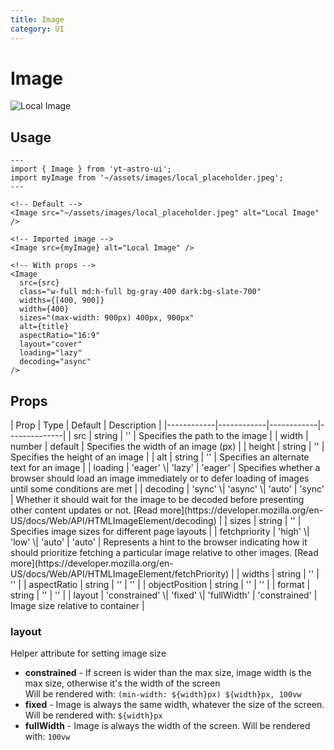 ```yaml
---
title: Image
category: UI
---
```


# Image


<div className="space-y-12">
  <Demo title="Default">
    <div className="size-72">
      <Image src="~/assets/images/local_placeholder.jpeg" alt="Local Image" />
    </div>
  </Demo>
</div>

## Usage

```astro
---
import { Image } from 'yt-astro-ui';
import myImage from '~/assets/images/local_placeholder.jpeg';
---

<!-- Default -->
<Image src="~/assets/images/local_placeholder.jpeg" alt="Local Image" />

<!-- Imported image -->
<Image src={myImage} alt="Local Image" />

<!-- With props -->
<Image
  src={src}
  class="w-full md:h-full bg-gray-400 dark:bg-slate-700"
  widths={[400, 900]}
  width={400}
  sizes="(max-width: 900px) 400px, 900px"
  alt={title}
  aspectRatio="16:9"
  layout="cover"
  loading="lazy"
  decoding="async"
/>
```

## Props

<div className="overflow-x-auto">
  <div className="min-w-xl">
    | Prop | Type | Default | Description | |------------|------------|------------|--------------| | src | string | ''
    | Specifies the path to the image | | width | number | default | Specifies the width of an image (px) | | height |
    string | '' | Specifies the height of an image | | alt | string | '' | Specifies an alternate text for an image | |
    loading | 'eager' \| 'lazy' | 'eager' | Specifies whether a browser should load an image immediately or to defer
    loading of images until some conditions are met | | decoding | 'sync' \| 'async' \| 'auto' | 'sync' | Whether it
    should wait for the image to be decoded before presenting other content updates or not. [Read
    more](https://developer.mozilla.org/en-US/docs/Web/API/HTMLImageElement/decoding) | | sizes | string | '' |
    Specifies image sizes for different page layouts | | fetchpriority | 'high' \| 'low' \| 'auto' | 'auto' | Represents
    a hint to the browser indicating how it should prioritize fetching a particular image relative to other images.
    [Read more](https://developer.mozilla.org/en-US/docs/Web/API/HTMLImageElement/fetchPriority) | | widths | string |
    '' | '' | | aspectRatio | string | '' | '' | | objectPosition | string | '' | '' | | format | string | '' | '' | |
    layout | 'constrained' \| 'fixed' \| 'fullWidth' | 'constrained' | Image size relative to container |
  </div>
</div>

### layout

Helper attribute for setting image size

- **constrained** - If screen is wider than the max size, image width is the max size, otherwise it's the width of the screen <br />Will be rendered with: `(min-width: ${width}px) ${width}px, 100vw`
- **fixed** - Image is always the same width, whatever the size of the screen. Will be rendered with: `${width}px`
- **fullWidth** - Image is always the width of the screen. Will be rendered with: `100vw`
